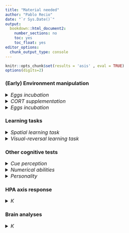 ```yaml
---
title: "Material needed"
author: "Pablo Recio"
date: "`r Sys.Date()`"
output: 
  bookdown::html_document2:
    number_sections: no
    toc: yes
    toc_float: yes
editor_options: 
  chunk_output_type: console
---
```


```r
knitr::opts_chunk$set(results = 'asis' , eval = TRUE)
options(digits=2)
```

### **(Early) Environment manipulation**

<details>
  <summary style=font-size:16px>*Eggs incubation*</summary>

* Containers - <span style="color: blue;"> Where to find them </span>  
* Vermiculite or similar - <span style="color: blue;"> What and where to find it </span>  

</details>

<details>
  <summary style=font-size:16px>*CORT supplementation*</summary>
  
* CORT - <span style="color: blue;"> Where to find it </span>  
* Vehicle - <span style="color: blue;"> What and where to find it </span>  
* Pippetes or similar to apply solution - <span style="color: blue;"> What and where to find them </span>  
* Gloves - <span style="color: blue;"> Where to find them </span>  

</details>

<details>
  <summary style=font-size:16px>*Eggs incubation*</summary>
  
* Incubators - <span style="color: blue;"> How to use them </span>  

</details>

### **Learning tasks**
<details>
  <summary style=font-size:16px>*Spatial learning task*</summary>
  
* Terraria - <span style="color: blue;"> How many do we need? Size? Should we by more? How many? </span>  
<Span style="color: darkgreen;">
  + We may need 100 terraria  
  + ...  
  + We have ..., but they may bee necessary for changing some; we should buy ...  
</span>
* Shelters - <span style="color: blue;"> Would it be OK if we use glasses for the central shelter? </span>  
* Brush to chase them - <span style="color: blue;"> Do we have one? Where to find it </span>		
* Cameras	- <span style="color: blue;"> How many do we need? Should we by more? How many? </span>  
<Span style="color: darkgreen;">  
  + Each camera covers 4 terraria, we need 20 approx 	
  + There are 12 cameras already, we should by 8 more  
</span>
</details>

<details>
  <summary style=font-size:16px>*Visual-reversal learning task*</summary>

* Terraria and cameras (Same as in Spatial learning task)  
* Feeders	- <span style="color: blue;"> How many do we need? How to build them/do we have? Where? </span>   
* Cardboard/material painted - <span style="color: blue;"> Decide what is better. Ask for spectophotometer if needed </span>   
* Prey (reward) - <span style="color: blue;"> How many? Should we use live prey, like crickets, or canned prey (prey in cue perception tests)? </span>  
<Span style="color: darkgreen;"> 
  + We may need 3 per ind per trial, one of them being consumed = 5300 approx  
</span>

</details>

### **Other cognitive tests**
<details>
  <summary style=font-size:16px>*Cue perception*</summary>


	Terraria	100 approx
Containers	Plastic glass or similar	2 per individual = 200 approx
Containers	Filter paper	
	Prey (canned food?)	3 types of prey per ind = 100 preys/type*
	Cameras	1 per 4 terraria = 20 approx 

</details>

<details>
  <summary style=font-size:16px>*Numerical abilities*</summary>


</details>

<details>
  <summary style=font-size:16px>*Personality*</summary>


</details>

### **HPA axis response**
<details>
  <summary style=font-size:16px>*K*</summary>


</details>

### **Brain analyses**
<details>
  <summary style=font-size:16px>*K*</summary>


</details>






